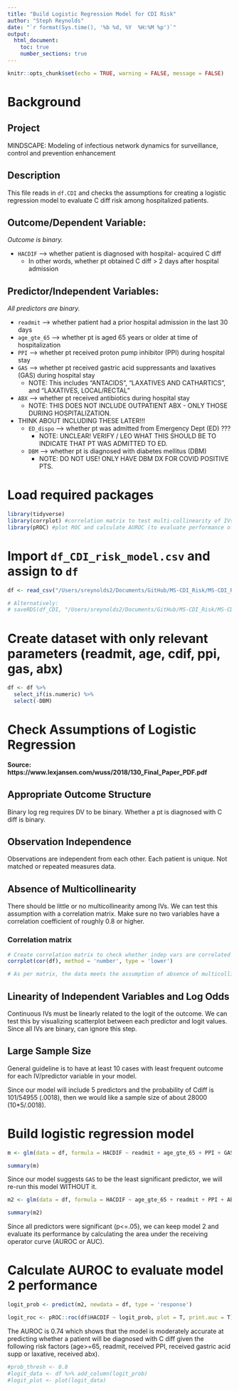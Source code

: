 ```yaml
---
title: "Build Logistic Regression Model for CDI Risk"
author: "Steph Reynolds"
date: "`r format(Sys.time(), '%b %d, %Y  %H:%M %p')`"
output:
  html_document:
    toc: true
    number_sections: true
---
```


```r
knitr::opts_chunk$set(echo = TRUE, warning = FALSE, message = FALSE)
```

# Background

## Project 
MINDSCAPE: Modeling of infectious network dynamics for surveillance, control and prevention enhancement

## Description 
This file reads in `df.CDI` and checks the assumptions for creating a logistic regression model to evaluate C diff risk among hospitalized patients.

## Outcome/Dependent Variable:
*Outcome is binary.*

  * `HACDIF` --> whether patient is diagnosed with hospital- acquired C diff 
    * In other words, whether pt obtained C diff > 2 days after hospital admission

## Predictor/Independent Variables:
*All predictors are binary.*

  * `readmit` --> whether patient had a prior hospital admission in the last 30 days
  * `age_gte_65` --> whether pt is aged 65 years or older at time of hospitalization
  * `PPI` --> whether pt received proton pump inhibitor (PPI) during hospital stay
  * `GAS` --> whether pt received gastric acid suppressants and laxatives (GAS) during hospital stay
    - NOTE: This includes "ANTACIDS", "LAXATIVES AND CATHARTICS", and "LAXATIVES, LOCAL/RECTAL"
  * `ABX` --> whether pt received antibiotics during hospital stay 
    - NOTE: THIS DOES NOT INCLUDE OUTPATIENT ABX - ONLY THOSE DURING HOSPITALIZATION.
  * THINK ABOUT INCLUDING THESE LATER!!!
    - `ED_dispo` --> whether pt was admitted from Emergency Dept (ED) ???
      + NOTE: UNCLEAR! VERIFY / LEO WHAT THIS SHOULD BE TO INDICATE THAT PT WAS ADMITTED TO ED.
    - `DBM` --> whether pt is diagnosed with diabetes mellitus (DBM) 
      + NOTE: DO NOT USE! ONLY HAVE DBM DX FOR COVID POSITIVE PTS.

# Load required packages 
```r
library(tidyverse)
library(corrplot) #correlation matrix to test multi-collinearity of IVs 
library(pROC) #plot ROC and calculate AUROC (to evaluate performance of model)
```

# Import `df_CDI_risk_model.csv` and assign to `df`
```r
df <- read_csv("/Users/sreynolds2/Documents/GitHub/MS-CDI_Risk/MS-CDI_Risk/data/clean/df_CDI_risk_model.csv")

# Alternatively: 
# saveRDS(df_CDI, "/Users/sreynolds2/Documents/GitHub/MS-CDI_Risk/MS-CDI_Risk/data/clean/df_CDI_risk_model.rds")
```

# Create dataset with only relevant parameters (readmit, age, cdif, ppi, gas, abx)
```r
df <- df %>% 
  select_if(is.numeric) %>% 
  select(-DBM)
```

# Check Assumptions of Logistic Regression
**Source: https://www.lexjansen.com/wuss/2018/130_Final_Paper_PDF.pdf**

## Appropriate Outcome Structure 
Binary log reg requires DV to be binary. Whether a pt is diagnosed with C diff is binary.

## Observation Independence
Observations are independent from each other. Each patient is unique. Not matched or repeated measures data. 

## Absence of Multicollinearity
There should be little or no multicollinearity among IVs. We can test this assumption with a correlation matrix. Make sure no two variables have a correlation coefficient of roughly 0.8 or higher.

### Correlation matrix 
```r
# Create correlation matrix to check whether indep vars are correlated with each other
corrplot(cor(df), method = 'number', type = 'lower') 

# As per matrix, the data meets the assumption of absence of multicollinearity. The IVs are not highly correlated with each other. 
```

## Linearity of Independent Variables and Log Odds
Continuous IVs must be linearly related to the logit of the outcome. We can test this by visualizing scatterplot between each predictor and logit values. Since all IVs are binary, can ignore this step.

## Large Sample Size
General guideline is to have at least 10 cases with least frequent outcome for each IV/predictor variable in your model.

Since our model will include 5 predictors and the probability of Cdiff is 101/54955 (.0018), then we would like a sample size of about 28000 (10*5/.0018).

# Build logistic regression model 
```r
m <- glm(data = df, formula = HACDIF ~ readmit + age_gte_65 + PPI + GAS + ABX, family = binomial)

summary(m)
```

Since our model suggests `GAS` to be the least significant predictor, we will re-run this model WITHOUT it.

```r
m2 <- glm(data = df, formula = HACDIF ~ age_gte_65 + readmit + PPI + ABX, family = binomial)

summary(m2)
```

Since all predictors were significant (p<=.05), we can keep model 2 and evaluate its performance by calculating the area under the receiving operator curve (AUROC or AUC).

# Calculate AUROC to evaluate model 2 performance 
```r
logit_prob <- predict(m2, newdata = df, type = 'response')

logit_roc <- pROC::roc(df$HACDIF ~ logit_prob, plot = T, print.auc = T)
```

The AUROC is 0.74 which shows that the model is moderately accurate at predicting whether a patient will be diagnosed with C diff given the following risk factors (age>=65, readmit, received PPI, received gastric acid supp or laxative, received abx). 

```r
#prob_thresh <- 0.8
#logit_data <- df %>% add_column(logit_prob)
#logit_plot <- plot(logit_data)
```

